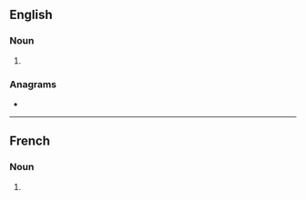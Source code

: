 {{also|goûts}}
==English==

===Noun===
{{head|en|noun form}}

# {{plural of|en|gout}}

===Anagrams===
* {{anagrams|en|a=gostu|gusto}}

----

==French==

===Noun===
{{head|fr|noun plural form|g=m}}

# {{plural of|fr|gout}}